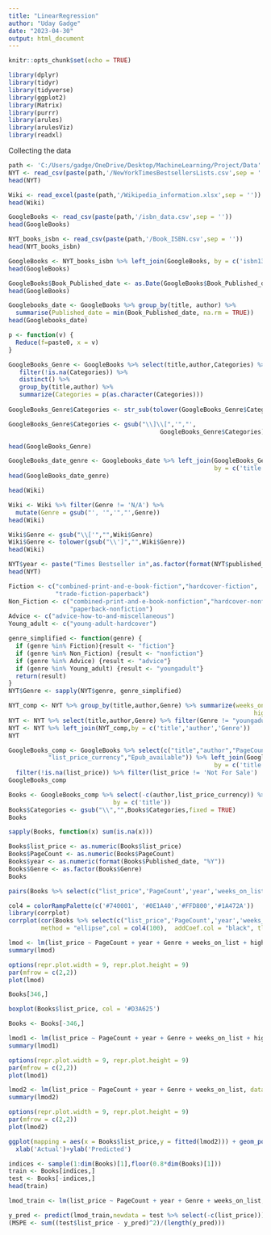 ---
title: "LinearRegression"
author: "Uday Gadge"
date: "2023-04-30"
output: html_document
---

```{r setup, include=FALSE}
knitr::opts_chunk$set(echo = TRUE)
```


```{r}
library(dplyr)
library(tidyr)
library(tidyverse)
library(ggplot2)
library(Matrix)
library(purrr)
library(arules)
library(arulesViz)
library(readxl)
```

Collecting the data

```{r}
path <- 'C:/Users/gadge/OneDrive/Desktop/MachineLearning/Project/Data'
NYT <- read_csv(paste(path,'/NewYorkTimesBestsellersLists.csv',sep = ''))
head(NYT)
```
```{r}
Wiki <- read_excel(paste(path,'/Wikipedia_information.xlsx',sep = ''))
head(Wiki)
```
```{r}
GoogleBooks <- read_csv(paste(path,'/isbn_data.csv',sep = ''))
head(GoogleBooks)
```
```{r}
NYT_books_isbn <- read_csv(paste(path,'/Book_ISBN.csv',sep = ''))
head(NYT_books_isbn)
```
```{r}
GoogleBooks <- NYT_books_isbn %>% left_join(GoogleBooks, by = c('isbn13'))
head(GoogleBooks)
```
```{r}
GoogleBooks$Book_Published_date <- as.Date(GoogleBooks$Book_Published_date)
head(GoogleBooks)
```

```{r}
Googlebooks_date <- GoogleBooks %>% group_by(title, author) %>% 
  summarise(Published_date = min(Book_Published_date, na.rm = TRUE))
head(Googlebooks_date)
```
```{r}
p <- function(v) {
  Reduce(f=paste0, x = v)
}

GoogleBooks_Genre <- GoogleBooks %>% select(title,author,Categories) %>%
   filter(!is.na(Categories)) %>%
   distinct() %>%
   group_by(title,author) %>%
   summarize(Categories = p(as.character(Categories))) 
   
GoogleBooks_Genre$Categories <- str_sub(tolower(GoogleBooks_Genre$Categories),3,-3)

GoogleBooks_Genre$Categories <- gsub("\\]\\[",'","',
                                          GoogleBooks_Genre$Categories)

head(GoogleBooks_Genre)
```
```{r}
GoogleBooks_date_genre <- Googlebooks_date %>% left_join(GoogleBooks_Genre,
                                                         by = c('title','author'))
head(GoogleBooks_date_genre)
```


```{r}
head(Wiki)
```

```{r}
Wiki <- Wiki %>% filter(Genre != 'N/A') %>%
  mutate(Genre = gsub("', '",'","',Genre)) 
head(Wiki)
```
```{r}
Wiki$Genre <- gsub("\\['","",Wiki$Genre)
Wiki$Genre <- tolower(gsub("\\']","",Wiki$Genre))
head(Wiki)
```
```{r}
NYT$year <- paste("Times Bestseller in",as.factor(format(NYT$published_date, "%Y")))
head(NYT)
```

```{r}
Fiction <- c("combined-print-and-e-book-fiction","hardcover-fiction",
             "trade-fiction-paperback")
Non_Fiction <- c("combined-print-and-e-book-nonfiction","hardcover-nonfiction",
                 "paperback-nonfiction")
Advice <- c("advice-how-to-and-miscellaneous")   
Young_adult <- c("young-adult-hardcover")
```

```{r}
genre_simplified <- function(genre) {
  if (genre %in% Fiction){result <- "fiction"}
  if (genre %in% Non_Fiction) {result <- "nonfiction"}
  if (genre %in% Advice) {result <- "advice"}
  if (genre %in% Young_adult) {result <- "youngadult"}
  return(result)
}
NYT$Genre <- sapply(NYT$genre, genre_simplified)

```
```{r}
NYT_comp <- NYT %>% group_by(title,author,Genre) %>% summarize(weeks_on_list = max(weeks_on_list, na.rm = TRUE),
                                                                    highest_rank = min(rank, na.rm = TRUE))
NYT <- NYT %>% select(title,author,Genre) %>% filter(Genre != "youngadult") %>% distinct
NYT <- NYT %>% left_join(NYT_comp,by = c('title','author','Genre'))
NYT
```

```{r}
GoogleBooks_comp <- GoogleBooks %>% select(c("title","author","PageCount","list_price","Ebook_available",
           "list_price_currency","Epub_available")) %>% left_join(GoogleBooks_date_genre,
                                                         by = c('title','author')) %>% distinct %>%
  filter(!is.na(list_price)) %>% filter(list_price != 'Not For Sale')
GoogleBooks_comp
```

```{r}
Books <- GoogleBooks_comp %>% select(-c(author,list_price_currency)) %>% left_join(NYT_comp ,
                             by = c('title'))
Books$Categories <- gsub("\\","",Books$Categories,fixed = TRUE)
Books
```
```{r}
sapply(Books, function(x) sum(is.na(x)))
```
```{r}
Books$list_price <- as.numeric(Books$list_price)
Books$PageCount <- as.numeric(Books$PageCount)
Books$year <- as.numeric(format(Books$Published_date, "%Y"))
Books$Genre <- as.factor(Books$Genre)
Books
```

```{r}
pairs(Books %>% select(c("list_price",'PageCount','year','weeks_on_list','highest_rank','Genre')))
```
```{r}
col4 = colorRampPalette(c('#740001', '#0E1A40','#FFD800','#1A472A'))
library(corrplot)
corrplot(cor(Books %>% select(c("list_price",'PageCount','year','weeks_on_list','highest_rank'))), 
         method = "ellipse",col = col4(100),  addCoef.col = "black", tl.col = "black")
```

```{r}
lmod <- lm(list_price ~ PageCount + year + Genre + weeks_on_list + highest_rank, data = Books)
summary(lmod)
```
```{r}
options(repr.plot.width = 9, repr.plot.height = 9)
par(mfrow = c(2,2))
plot(lmod)
```

```{r}
Books[346,]

```
```{r}
boxplot(Books$list_price, col = '#D3A625')

```

```{r}
Books <- Books[-346,]
```
```{r}
lmod1 <- lm(list_price ~ PageCount + year + Genre + weeks_on_list + highest_rank, data = Books)
summary(lmod1)
```
```{r}
options(repr.plot.width = 9, repr.plot.height = 9)
par(mfrow = c(2,2))
plot(lmod1)
```
```{r}
lmod2 <- lm(list_price ~ PageCount + year + Genre + weeks_on_list, data = Books)
summary(lmod2)
```
```{r}
options(repr.plot.width = 9, repr.plot.height = 9)
par(mfrow = c(2,2))
plot(lmod2)
```
```{r}
ggplot(mapping = aes(x = Books$list_price,y = fitted(lmod2))) + geom_point() + geom_smooth(se = FALSE)+
  xlab('Actual')+ylab('Predicted')
```

```{r}
indices <- sample(1:dim(Books)[1],floor(0.8*dim(Books)[1]))
train <- Books[indices,]
test <- Books[-indices,]
head(train)
```
```{r}
lmod_train <- lm(list_price ~ PageCount + year + Genre + weeks_on_list, data = train)
```
```{r}
y_pred <- predict(lmod_train,newdata = test %>% select(-c(list_price)))
(MSPE <- sum((test$list_price - y_pred)^2)/(length(y_pred)))
```